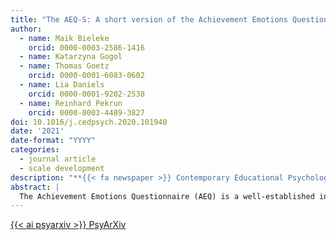 ```yaml
---
title: "The AEQ-S: A short version of the Achievement Emotions Questionnaire"
author:
  - name: Maik Bieleke
    orcid: 0000-0003-2586-1416
  - name: Katarzyna Gogol
  - name: Thomas Goetz
    orcid: 0000-0001-6083-0602
  - name: Lia Daniels
    orcid: 0000-0001-9202-2538
  - name: Reinhard Pekrun
    orcid: 0000-0003-4489-3827
doi: 10.1016/j.cedpsych.2020.101940
date: '2021'
date-format: "YYYY"
categories:
  - journal article
  - scale development
description: "**{{< fa newspaper >}} Contemporary Educational Psychology**"
abstract: |
  The Achievement Emotions Questionnaire (AEQ) is a well-established instrument for measuring achievement emotions in educational research and beyond. Its popularity rests on the coverage of the component structure of various achievement emotions across different academic settings. However, this broad conceptual scope requires the administration of 6 to 12 items per scale (*Mdn* = 10), which limits the applicability of the AEQ in empirical studies that necessitate brief administration times. We therefore developed the AEQ-S, a short version of the AEQ, with only 4 items per scale that nevertheless maintain the conceptual scope of the instrument. We validated the AEQ-S based on a reanalysis of Pekrun, Goetz, Frenzel, Barchfeld, and Perry's (2011) dataset (*N* = 389 university students) and by administering them to a new and independent validation sample (*N* = 471 university students). Despite their brevity, the AEQ-S scales achieved satisfactory reliability and correlated substantially with the original AEQ scales. Moreover, structural relationships and intercorrelations between the scales and their relations with external measures of antecedents and outcomes of achievement emotions were highly similar for the AEQ-S and AEQ scales. These findings suggest that the AEQ-S is a suitable substitute for the AEQ when administration time is limited.
---
```


<!-- PsyArXiv -->
<a 
  target = "_blank"
  class = "btn btn-dark rounded-pill"
  href = "https://psyarxiv.com/bwgk6/"
  role = "button">
{{< ai psyarxiv >}} PsyArXiv
</a>